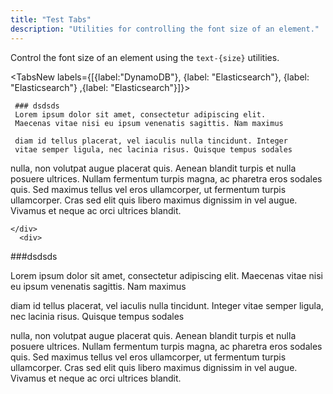 ```yaml
---
title: "Test Tabs"
description: "Utilities for controlling the font size of an element."
---
```






Control the font size of an element using the `text-{size}` utilities.

<TabsNew labels={[{label:"DynamoDB"}, {label: "Elasticsearch"}, {label: "Elasticsearch"} ,{label: "Elasticsearch"}]}>
  <div>

     ### dsdsds
     Lorem ipsum dolor sit amet, consectetur adipiscing elit.
     Maecenas vitae nisi eu ipsum venenatis sagittis. Nam maximus 

     diam id tellus placerat, vel iaculis nulla tincidunt. Integer 
     vitae semper ligula, nec lacinia risus. Quisque tempus sodales
   
  </div>
  <div>

 nulla, non volutpat augue placerat quis. Aenean blandit turpis
     et nulla posuere ultrices. Nullam fermentum turpis magna, ac
      pharetra eros sodales quis. Sed maximus tellus vel eros ullamcorper, 
      ut fermentum turpis ullamcorper. Cras sed elit quis libero maximus 
      dignissim in vel augue. Vivamus et neque ac orci ultrices blandit.
      
    </div>
      <div>

  ###dsdsds

  Lorem ipsum dolor sit amet, consectetur adipiscing elit.
   Maecenas vitae nisi eu ipsum venenatis sagittis. Nam maximus 

   
   diam id tellus placerat, vel iaculis nulla tincidunt. Integer 
   vitae semper ligula, nec lacinia risus. Quisque tempus sodales
   
  </div>
  <div>

 nulla, non volutpat augue placerat quis. Aenean blandit turpis
     et nulla posuere ultrices. Nullam fermentum turpis magna, ac
      pharetra eros sodales quis. Sed maximus tellus vel eros ullamcorper, 
      ut fermentum turpis ullamcorper. Cras sed elit quis libero maximus 
      dignissim in vel augue. Vivamus et neque ac orci ultrices blandit.

  </div>
</TabsNew>

